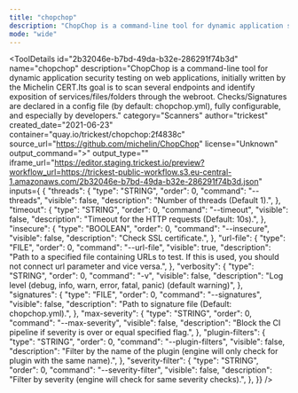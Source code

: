```yaml
---
title: "chopchop"
description: "ChopChop is a command-line tool for dynamic application security testing on web applications, initially written by the Michelin CERT.Its goal is to scan several endpoints and identify exposition of services/files/folders through the webroot. Checks/Signatures are declared in a config file (by default: chopchop.yml), fully configurable, and especially by developers."
mode: "wide"
---
```



<ToolDetails
  id="2b32046e-b7bd-49da-b32e-286291f74b3d"
  name="chopchop"
  description="ChopChop is a command-line tool for dynamic application security testing on web applications, initially written by the Michelin CERT.Its goal is to scan several endpoints and identify exposition of services/files/folders through the webroot. Checks/Signatures are declared in a config file (by default: chopchop.yml), fully configurable, and especially by developers."
  category="Scanners"
  author="trickest"
  created_date="2021-06-23"
  container="quay.io/trickest/chopchop:2f4838c"
  source_url="https://github.com/michelin/ChopChop"
  license="Unknown"
  output_command=">"
  output_type=""
  iframe_url="https://editor.staging.trickest.io/preview?workflow_url=https://trickest-public-workflow.s3.eu-central-1.amazonaws.com/2b32046e-b7bd-49da-b32e-286291f74b3d.json"
  inputs={ {
  "threads": {
    "type": "STRING",
    "order": 0,
    "command": "--threads",
    "visible": false,
    "description": "Number of threads (Default 1).",
  },
  "timeout": {
    "type": "STRING",
    "order": 0,
    "command": "--timeout",
    "visible": false,
    "description": "Timeout for the HTTP requests (Default: 10s).",
  },
  "insecure": {
    "type": "BOOLEAN",
    "order": 0,
    "command": "--insecure",
    "visible": false,
    "description": "Check SSL certificate.",
  },
  "url-file": {
    "type": "FILE",
    "order": 0,
    "command": "--url-file",
    "visible": true,
    "description": "Path to a specified file containing URLs to test. If this is used, you should not connect url parameter and vice versa.",
  },
  "verbosity": {
    "type": "STRING",
    "order": 0,
    "command": "-v",
    "visible": false,
    "description": "Log level (debug, info, warn, error, fatal, panic) (default warning)",
  },
  "signatures": {
    "type": "FILE",
    "order": 0,
    "command": "--signatures",
    "visible": false,
    "description": "Path to signature file (Default: chopchop.yml).",
  },
  "max-severity": {
    "type": "STRING",
    "order": 0,
    "command": "--max-severity",
    "visible": false,
    "description": "Block the CI pipeline if severity is over or equal specified flag.",
  },
  "plugin-filters": {
    "type": "STRING",
    "order": 0,
    "command": "--plugin-filters",
    "visible": false,
    "description": "Filter by the name of the plugin (engine will only check for plugin with the same name).",
  },
  "severity-filter": {
    "type": "STRING",
    "order": 0,
    "command": "--severity-filter",
    "visible": false,
    "description": "Filter by severity (engine will check for same severity checks).",
  },
}}
/>